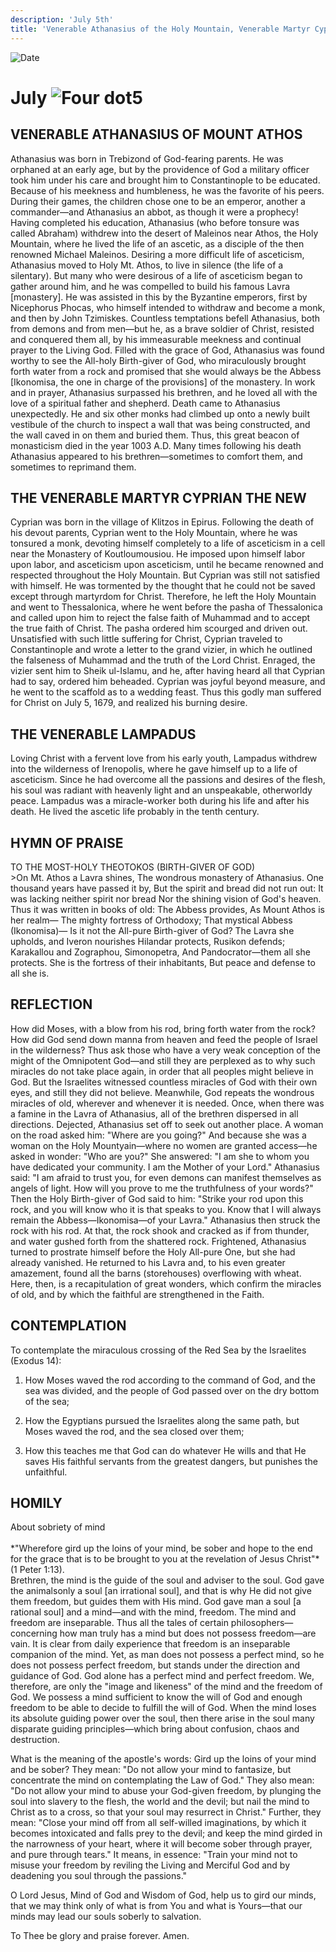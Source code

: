 ```yaml
---
description: 'July 5th'
title: 'Venerable Athanasius of the Holy Mountain, Venerable Martyr Cyprian the New, Venerable Lampadus'
---
```


<RunningHead />
<Image src="/title-imprint.png" height={68} width={50} alt="Date" className="title-imprint"/>

# <div id="date">July <Image className="four-dot" src="/four-dot.png" height={15} width={15} alt="Four dot" />5</div>

## VENERABLE ATHANASIUS OF MOUNT ATHOS

Athanasius was born in Trebizond of God-fearing parents. He was orphaned at an early age, but by the providence of God a military officer took him under his care and brought him to Constantinople to be educated. Because of his meekness and humbleness, he was the favorite of his peers. During their games, the children chose one to be an emperor, another a commander—and Athanasius an abbot, as though it were a prophecy! Having completed his education, Athanasius (who before tonsure was called Abraham) withdrew into the desert of Maleinos near Athos, the Holy Mountain, where he lived the life of an ascetic, as a disciple of the then renowned Michael Maleinos. Desiring a more difficult life of asceticism, Athanasius moved to Holy Mt. Athos, to live in silence (the life of a silentary). But many who were desirous of a life of asceticism began to gather around him, and he was compelled to build his famous Lavra [monastery]. He was assisted in this by the Byzantine emperors, first by Nicephorus Phocas, who himself intended to withdraw and become a monk, and then by John Tzimiskes. Countless temptations befell Athanasius, both from demons and from men—but he, as a brave soldier of Christ, resisted and conquered them all, by his immeasurable meekness and continual prayer to the Living God. Filled with the grace of God, Athanasius was found worthy to see the All-holy Birth-giver of God, who miraculously brought forth water from a rock and promised that she would always be the Abbess [Ikonomisa, the one in charge of the provisions] of the monastery. In work and in prayer, Athanasius surpassed his brethren, and he loved all with the love of a spiritual father and shepherd. Death came to Athanasius unexpectedly. He and six other monks had climbed up onto a newly built vestibule of the church to inspect a wall that was being constructed, and the wall caved in on them and buried them. Thus, this great beacon of monasticism died in the year 1003 A.D. Many times following his death Athanasius appeared to his brethren—sometimes to comfort them, and sometimes to reprimand them.

## THE VENERABLE MARTYR CYPRIAN THE NEW

Cyprian was born in the village of Klitzos in Epirus. Following the death of his devout parents, Cyprian went to the Holy Mountain, where he was tonsured a monk, devoting himself completely to a life of asceticism in a cell near the Monastery of Koutloumousiou. He imposed upon himself labor upon labor, and asceticism upon asceticism, until he became renowned and respected throughout the Holy Mountain. But Cyprian was still not satisfied with himself. He was tormented by the thought that he could not be saved except through martyrdom for Christ. Therefore, he left the Holy Mountain and went to Thessalonica, where he went before the pasha of Thessalonica and called upon him to reject the false faith of Muhammad and to accept the true faith of Christ. The pasha ordered him scourged and driven out. Unsatisfied with such little suffering for Christ, Cyprian traveled to Constantinople and wrote a letter to the grand vizier, in which he outlined the falseness of Muhammad and the truth of the Lord Christ. Enraged, the vizier sent him to Sheik ul-Islamu, and he, after having heard all that Cyprian had to say, ordered him beheaded. Cyprian was joyful beyond measure, and he went to the scaffold as to a wedding feast. Thus this godly man suffered for Christ on July 5, 1679, and realized his burning desire.

## THE VENERABLE LAMPADUS

Loving Christ with a fervent love from his early youth, Lampadus withdrew into the wilderness of Irenopolis, where he gave himself up to a life of asceticism. Since he had overcome all the passions and desires of the flesh, his soul was radiant with heavenly light and an unspeakable, otherworldy peace. Lampadus was a miracle-worker both during his life and after his death. He lived the ascetic life probably in the tenth century.


## HYMN OF PRAISE
<div style={{textAlign:'center', color:'crimson', fontWeight:'bold'}}>
TO THE MOST-HOLY THEOTOKOS (BIRTH-GIVER OF GOD)
</div>
>On Mt. Athos a Lavra shines,  
The wondrous monastery of Athanasius.  
One thousand years have passed it by,  
But the spirit and bread did not run out:  
It was lacking neither spirit nor bread  
Nor the shining vision of God's heaven.  
Thus it was written in books of old:  
The Abbess provides,  
As Mount Athos is her realm—  
The mighty fortress of Orthodoxy;  
That mystical Abbess (Ikonomisa)—  
Is it not the All-pure Birth-giver of God?  
The Lavra she upholds, and Iveron nourishes  
Hilandar protects, Rusikon defends;  
Karakallou and Zographou, Simonopetra,  
And Pandocrator—them all she protects.  
She is the fortress of their inhabitants,  
But peace and defense to all she is.  


## REFLECTION

How did Moses, with a blow from his rod, bring forth water from the rock? How did God send down manna from heaven and feed the people of Israel in the wilderness? Thus ask those who have a very weak conception of the might of the Omnipotent God—and still they are perplexed as to why such miracles do not take place again, in order that all peoples might believe in God. But the Israelites witnessed countless miracles of God with their own eyes, and still they did not believe. Meanwhile, God repeats the wondrous miracles of old, wherever and whenever it is needed. Once, when there was a famine in the Lavra of Athanasius, all of the brethren dispersed in all directions. Dejected, Athanasius set off to seek out another place. A woman on the road asked him: "Where are you going?" And because she was a woman on the Holy Mountyain—where no women are granted access—he asked in wonder: "Who are you?" She answered: "I am she to whom you have dedicated your community. I am the Mother of your Lord." Athanasius said: "I am afraid to trust you, for even demons can manifest themselves as angels of light. How will you prove to me the truthfulness of your words?" Then the Holy Birth-giver of God said to him: "Strike your rod upon this rock, and you will know who it is that speaks to you. Know that I will always remain the Abbess—Ikonomisa—of your Lavra." Athanasius then struck the rock with his rod. At that, the rock shook and cracked as if from thunder, and water gushed forth from the shattered rock. Frightened, Athanasius turned to prostrate himself before the Holy All-pure One, but she had already vanished. He returned to his Lavra and, to his even greater amazement, found all the barns (storehouses) overflowing with wheat. Here, then, is a recapitulation of great wonders, which confirm the miracles of old, and by which the faithful are strengthened in the Faith.


## CONTEMPLATION

To contemplate the miraculous crossing of the Red Sea by the Israelites (Exodus 14):

1. How Moses waved the rod according to the command of God, and the sea was divided, and the people of God passed over on the dry bottom of the sea;

2. How the Egyptians pursued the Israelites along the same path, but Moses waved the rod, and the sea closed over them;

3. How this teaches me that God can do whatever He wills and that He saves His faithful servants from the greatest dangers, but punishes the unfaithful.


## HOMILY
<div style={{textAlign:'center', color:'crimson', fontWeight:'bold'}}>
About sobriety of mind
</div>
<br />
<div style={{textAlign:'right'}}>
*"Wherefore gird up the loins of your mind, be sober and hope to the end for the grace that is to be brought to you at the revelation of Jesus Christ"* (1 Peter 1:13).
</div>
Brethren, the mind is the guide of the soul and adviser to the soul. God gave the animalsonly a soul [an irrational soul], and that is why He did not give them freedom, but guides them with His mind. God gave man a soul [a rational soul] and a mind—and with the mind, freedom. The mind and freedom are inseparable. Thus all the tales of certain philosophers—concerning how man truly has a mind but does not possess freedom—are vain. It is clear from daily experience that freedom is an inseparable companion of the mind. Yet, as man does not possess a perfect mind, so he does not possess perfect freedom, but stands under the direction and guidance of God. God alone has a perfect mind and perfect freedom. We, therefore, are only the "image and likeness" of the mind and the freedom of God. We possess a mind sufficient to know the will of God and enough freedom to be able to decide to fulfill the will of God. When the mind loses its absolute guiding power over the soul, then there arise in the soul many disparate guiding principles—which bring about confusion, chaos and destruction.

What is the meaning of the apostle's words: Gird up the loins of your mind and be sober? They mean: "Do not allow your mind to fantasize, but concentrate the mind on contemplating the Law of God." They also mean: "Do not allow your mind to abuse your God-given freedom, by plunging the soul into slavery to the flesh, the world and the devil; but nail the mind to Christ as to a cross, so that your soul may resurrect in Christ." Further, they mean: "Close your mind off from all self-willed imaginations, by which it becomes intoxicated and falls prey to the devil; and keep the mind girded in the narrowness of your heart, where it will become sober through prayer, and pure through tears." It means, in essence: "Train your mind not to misuse your freedom by reviling the Living and Merciful God and by deadening you soul through the passions."

O Lord Jesus, Mind of God and Wisdom of God, help us to gird our minds, that we may think only of what is from You and what is Yours—that our minds may lead our souls soberly to salvation.

To Thee be glory and praise forever. Amen.
